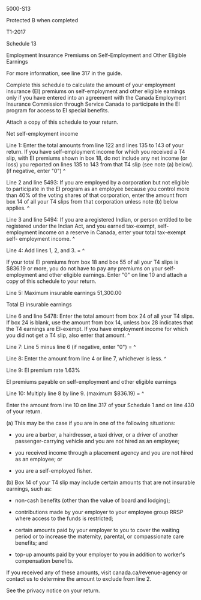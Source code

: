 ﻿5000-S13 
 
Protected B when completed 
 
T1-2017 
 
Schedule 13 
 
Employment Insurance Premiums on Self-Employment and Other Eligible Earnings 
 
For more information, see line 317 in the guide. 
 
Complete this schedule to calculate the amount of your employment insurance 
(EI) premiums on self-employment and other eligible earnings only if you have 
entered into an agreement with the Canada Employment Insurance Commission 
through Service Canada to participate in the EI program for access to EI 
special benefits. 
 
Attach a copy of this schedule to your return. 
 
Net self-employment income 
 
Line 1: Enter the total amounts from line 122 and lines 135 to 143 of your 
return. If you have self-employment income for which you received a T4 slip, 
with EI premiums shown in box 18, do not include any net income (or loss) you 
reported on lines 135 to 143 from that T4 slip (see note (a) below). (if 
negative, enter "0") ^
 
Line 2 and line 5493: If you are employed by a corporation but not eligible 
to participate in the EI program as an employee because you control more than 
40% of the voting shares of that corporation, enter the amount from box 14 of 
all your T4 slips from that corporation unless note (b) below applies. ^
 
Line 3 and line 5494: If you are a registered Indian, or person entitled to 
be registered under the Indian Act, and you earned tax-exempt, self-
employment income on a reserve in Canada, enter your total tax-exempt self-
employment income. ^
 
Line 4: Add lines 1, 2, and 3. = ^
 
If your total EI premiums from box 18 and box 55 of all your T4 slips is 
$836.19 or more, you do not have to pay any premiums on your self-employment 
and other eligible earnings. Enter "0" on line 10 and attach a copy of this 
schedule to your return. 
 
Line 5: Maximum insurable earnings 51,300.00 
 
Total EI insurable earnings 
 
Line 6 and line 5478: Enter the total amount from box 24 of all your T4 
slips. If box 24 is blank, use the amount from box 14, unless box 28 
indicates that the T4 earnings are EI-exempt. If you have employment income 
for which you did not get a T4 slip, also enter that amount. ^
 
Line 7: Line 5 minus line 6 (if negative, enter "0") = ^
 
Line 8: Enter the amount from line 4 or line 7, whichever is less. ^
 
Line 9: EI premium rate 1.63% 
 
EI premiums payable on self-employment and other eligible earnings 
 
Line 10: Multiply line 8 by line 9. (maximum $836.19) = ^
 
Enter the amount from line 10 on line 317 of your Schedule 1 and on line 430 
of your return. 
 
(a) This may be the case if you are in one of the following situations: 
 
- you are a barber, a hairdresser, a taxi driver, or a driver of another 
passenger-carrying vehicle and you are not hired as an employee; 
 
- you received income through a placement agency and you are not hired as an 
employee; or 
 
- you are a self-employed fisher. 
 
(b) Box 14 of your T4 slip may include certain amounts that are not insurable 
earnings, such as: 
 
- non-cash benefits (other than the value of board and lodging); 
 
- contributions made by your employer to your employee group RRSP where 
access to the funds is restricted; 
 
- certain amounts paid by your employer to you to cover the waiting period or 
to increase the maternity, parental, or compassionate care benefits; and 
 
- top-up amounts paid by your employer to you in addition to worker's 
compensation benefits. 
 
If you received any of these amounts, visit canada.ca/revenue-agency or 
contact us to determine the amount to exclude from line 2. 
 
See the privacy notice on your return.
